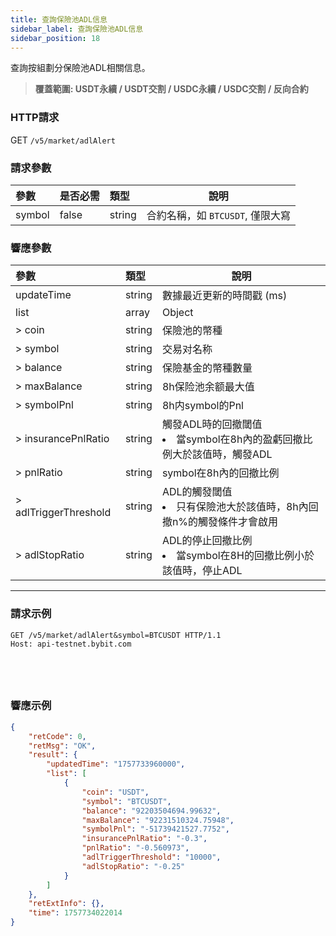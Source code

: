 ```yaml
---
title: 查詢保險池ADL信息
sidebar_label: 查詢保險池ADL信息
sidebar_position: 18
---
```


查詢按組劃分保險池ADL相關信息。
> **覆蓋範圍: USDT永續 / USDT交割 / USDC永續 / USDC交割 / 反向合約**

### HTTP請求
GET `/v5/market/adlAlert`

### 請求參數
| 參數 | 是否必需 | 類型 | 說明|
|:----- |:-------|:-----|------|
|symbol |false |string |合約名稱，如 `BTCUSDT`, 僅限大寫|

### 響應參數
| 參數 | 類型 | 說明|
|:----- |:-----|----- |
|updateTime |string |數據最近更新的時間戳 (ms) |
|list |array |Object |
|> coin |string |保險池的幣種 |
|> symbol |string |交易对名称 |
|> balance |string |保險基金的幣種數量 |
|> maxBalance |string |8h保险池余额最大值 |
|> symbolPnl |string |8h内symbol的Pnl |
|> insurancePnlRatio |string |觸發ADL時的回撤閾值 <li>當symbol在8h內的盈虧回撤比例大於該值時，觸發ADL</li>|
|> pnlRatio |string |symbol在8h內的回撤比例 |
|> adlTriggerThreshold |string |ADL的觸發閾值 <li>只有保險池大於該值時，8h內回撤n%的觸發條件才會啟用</li>|
|> adlStopRatio |string |ADL的停止回撤比例 <li>當symbol在8H的回撤比例小於該值時，停止ADL</li>|

---

### 請求示例

<Tabs groupId="programming-languages">
<TabItem value="http" label="HTTP">

```http
GET /v5/market/adlAlert&symbol=BTCUSDT HTTP/1.1
Host: api-testnet.bybit.com
```

</TabItem>
<TabItem value="python" label="Python">

```python

```

</TabItem>
<TabItem value="Go" label="Go">

```go

```

</TabItem>
<TabItem value="java" label="Java">

```java

```

</TabItem>
<TabItem value="Node" label="Node.js">

```n4js

```

</TabItem>
</Tabs>

### 響應示例

```json
{
    "retCode": 0,
    "retMsg": "OK",
    "result": {
        "updatedTime": "1757733960000",
        "list": [
            {
                "coin": "USDT",
                "symbol": "BTCUSDT",
                "balance": "92203504694.99632",
                "maxBalance": "92231510324.75948",
                "symbolPnl": "-51739421527.7752",
                "insurancePnlRatio": "-0.3",
                "pnlRatio": "-0.560973",
                "adlTriggerThreshold": "10000",
                "adlStopRatio": "-0.25"
            }
        ]
    },
    "retExtInfo": {},
    "time": 1757734022014
}
```
